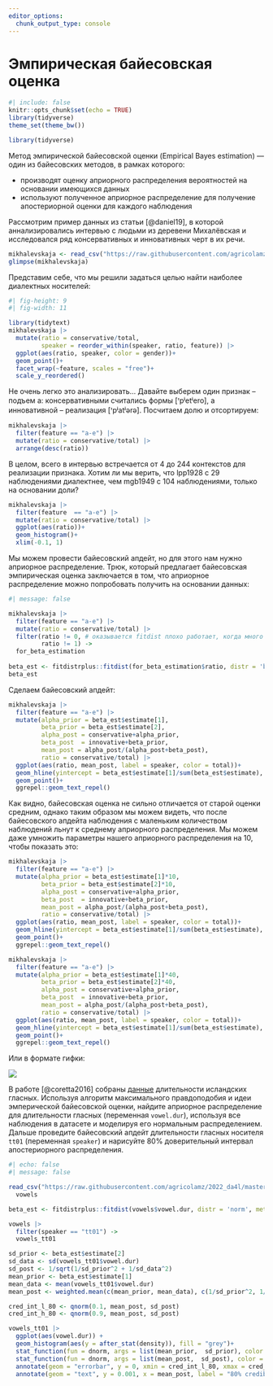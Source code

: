 ```yaml
---
editor_options: 
  chunk_output_type: console
---
```


# Эмпирическая байесовская оценка

```r
#| include: false
knitr::opts_chunk$set(echo = TRUE)
library(tidyverse)
theme_set(theme_bw())
```

```r
library(tidyverse)
```


Метод эмпирической байесовской оценки (Empirical Bayes estimation) --- один из байесовских методов, в рамках которого:

- производят оценку априорного распределения вероятностей на основании имеющихся данных
- используют полученное априорное распределение для получение апостериорной оценки для каждого наблюдения

Рассмотрим пример данных из статьи [@daniel19], в которой аннализировались интервью с людьми из деревени Михалёвская и исследовался ряд консервативных и инновативных  черт в их речи.

```r
mikhalevskaja <- read_csv("https://raw.githubusercontent.com/agricolamz/2024_HSE_b_da4l/master/data/ustya_data.csv")
glimpse(mikhalevskaja)
```

Представим себе, что мы решили задаться целью найти наиболее диалектных носителей:

```r
#| fig-height: 9
#| fig-width: 11

library(tidytext)
mikhalevskaja |> 
  mutate(ratio = conservative/total,
         speaker = reorder_within(speaker, ratio, feature)) |> 
  ggplot(aes(ratio, speaker, color = gender))+
  geom_point()+
  facet_wrap(~feature, scales = "free")+
  scale_y_reordered()
```

Не очень легко это анализировать... Давайте выберем один признак -- подъем a: консервативными считались формы [ꞌpʲetʲero], а инновативной -- реализация [ꞌpʲatʲərə]. Посчитаем долю и отсортируем:

```r
mikhalevskaja |> 
  filter(feature == "a-e") |> 
  mutate(ratio = conservative/total) |> 
  arrange(desc(ratio))
```

В целом, всего в интервью встречается от 4 до 244 контекстов для реализации признака. Хотим ли мы верить, что lpp1928 с 29 наблюдениями диалектнее, чем mgb1949 с 104 наблюдениями, только на основании доли?

```r
mikhalevskaja |> 
  filter(feature  == "a-e") |> 
  mutate(ratio = conservative/total) |> 
  ggplot(aes(ratio))+
  geom_histogram()+
  xlim(-0.1, 1)
```

Мы можем провести байесовский апдейт, но для этого нам нужно априорное распределение. Трюк, который предлагает байесовская эмпирическая оценка заключается в том, что априорное распределение можно попробовать получить на основании данных:

```r
#| message: false

mikhalevskaja |> 
  filter(feature == "a-e") |> 
  mutate(ratio = conservative/total) |> 
  filter(ratio != 0, # оказывается fitdist плохо работает, когда много крайних точек
         ratio != 1) ->
  for_beta_estimation 
  
beta_est <- fitdistrplus::fitdist(for_beta_estimation$ratio, distr = 'beta', method = 'mle')
beta_est
```

Сделаем байесовский апдейт:

```r
mikhalevskaja |> 
  filter(feature == "a-e") |> 
  mutate(alpha_prior = beta_est$estimate[1],
         beta_prior = beta_est$estimate[2],
         alpha_post = conservative+alpha_prior,
         beta_post  = innovative+beta_prior,
         mean_post = alpha_post/(alpha_post+beta_post),
         ratio = conservative/total) |> 
  ggplot(aes(ratio, mean_post, label = speaker, color = total))+
  geom_hline(yintercept = beta_est$estimate[1]/sum(beta_est$estimate), linetype = 2)+
  geom_point()+
  ggrepel::geom_text_repel()
```

Как видно, байесовская оценка не сильно отличается от старой оценки средним, однако таким образом мы можем видеть, что после байесовского апдейта наблюдения с маленьким количеством наблюдений льнут к среднему априорного распределения. Мы можем даже умножить параметры нашего априорного распределения на 10, чтобы показать это:

```r
mikhalevskaja |> 
  filter(feature == "a-e") |> 
  mutate(alpha_prior = beta_est$estimate[1]*10,
         beta_prior = beta_est$estimate[2]*10,
         alpha_post = conservative+alpha_prior,
         beta_post  = innovative+beta_prior,
         mean_post = alpha_post/(alpha_post+beta_post),
         ratio = conservative/total) |> 
  ggplot(aes(ratio, mean_post, label = speaker, color = total))+
  geom_hline(yintercept = beta_est$estimate[1]/sum(beta_est$estimate), linetype = 2)+
  geom_point()+
  ggrepel::geom_text_repel()
```

```r
mikhalevskaja |> 
  filter(feature == "a-e") |> 
  mutate(alpha_prior = beta_est$estimate[1]*40,
         beta_prior = beta_est$estimate[2]*40,
         alpha_post = conservative+alpha_prior,
         beta_post  = innovative+beta_prior,
         mean_post = alpha_post/(alpha_post+beta_post),
         ratio = conservative/total) |> 
  ggplot(aes(ratio, mean_post, label = speaker, color = total))+
  geom_hline(yintercept = beta_est$estimate[1]/sum(beta_est$estimate), linetype = 2)+
  geom_point()+
  ggrepel::geom_text_repel()
```

Или в формате гифки:

![](images/empirical_bayes.gif)

::: {.callout-note}
В работе [@coretta2016] собраны [данные](https://raw.githubusercontent.com/agricolamz/2022_da4l/master/data/Coretta_2017_icelandic.csv) длительности исландских гласных. Используя алгоритм максимального правдоподобия и идеи эмперической байесовской оценки, найдите априорное распределение для длительности гласных (переменная `vowel.dur`), используя все наблюдения в датасете и моделируя его нормальным распределением. Дальше проведите байесовский апдейт длительности гласных носителя `tt01` (переменная `speaker`) и нарисуйте 80% доверительный интервал апостериорного распределения.
:::

```r
#| echo: false
#| message: false

read_csv("https://raw.githubusercontent.com/agricolamz/2022_da4l/master/data/Coretta_2017_icelandic.csv") ->
  vowels

beta_est <- fitdistrplus::fitdist(vowels$vowel.dur, distr = 'norm', method = 'mle')

vowels |> 
  filter(speaker == "tt01") ->
  vowels_tt01

sd_prior <- beta_est$estimate[2]
sd_data <- sd(vowels_tt01$vowel.dur)
sd_post <- 1/sqrt(1/sd_prior^2 + 1/sd_data^2)
mean_prior <- beta_est$estimate[1]
mean_data <- mean(vowels_tt01$vowel.dur)
mean_post <- weighted.mean(c(mean_prior, mean_data), c(1/sd_prior^2, 1/sd_data^2))

cred_int_l_80 <- qnorm(0.1, mean_post, sd_post)
cred_int_h_80 <- qnorm(0.9, mean_post, sd_post)

vowels_tt01 |> 
  ggplot(aes(vowel.dur)) +
  geom_histogram(aes(y = after_stat(density)), fill = "grey")+
  stat_function(fun = dnorm, args = list(mean_prior,  sd_prior), color = "lightblue")+
  stat_function(fun = dnorm, args = list(mean_post,  sd_post), color = "red")+
  annotate(geom = "errorbar", y = 0, xmin = cred_int_l_80, xmax = cred_int_h_80, width = 0.001, linewidth = 2)+
  annotate(geom = "text", y = 0.001, x = mean_post, label = "80% credible interval")
```

